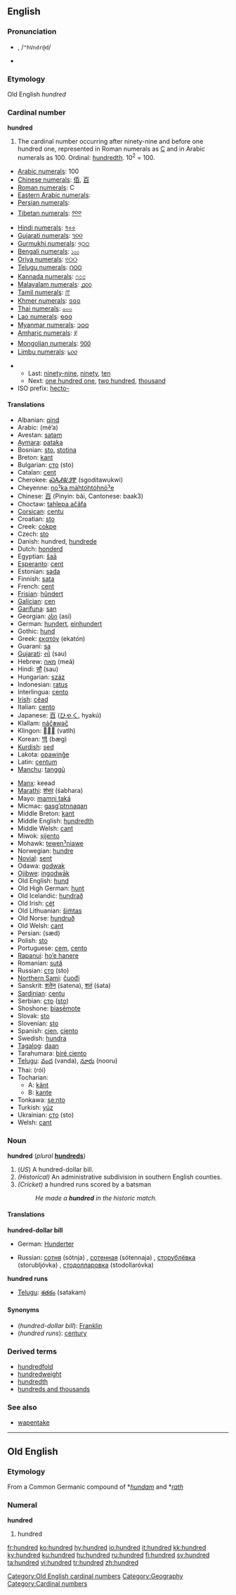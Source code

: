 ==English==

{{rank|round|kind|form|279|hundred|believe|white|means}}

===Pronunciation===
*{{IPAchar|hŭn'drəd, /ˈhʌndrəd/}}, /<tt>"hVndr@d</tt>/
* {{audio|en-us-hundred.ogg|Audio (US)}}

===Etymology===
Old English ''hundred''
===Cardinal number===
'''hundred'''

# The cardinal number occurring after ninety-nine and before one hundred one, represented in Roman numerals as [[C]] and in Arabic numerals as 100.  Ordinal: [[hundredth]]. 10<sup>2</sup> = 100.
*[[w:Arabic numerals|Arabic numerals]]: 100
*[[w:Chinese numerals|Chinese numerals]]: [[佰]], [[百]]
*[[w:Roman numerals|Roman numerals]]: C
*[[w:Eastern Arabic numerals|Eastern Arabic numerals]]: {{ARchar|[[١٠٠]]}}
*[[w:Eastern Arabic numerals|Persian numerals]]: {{FAchar|[[۱۰۰]]}}
*[[w:Indian numerals|Tibetan numerals]]: [[༡༠༠]]
*[[w:Indian numerals|Hindi numerals]]: [[१००]]
*[[w:Indian numerals|Gujarati numerals]]: [[૧૦૦]]
*[[w:Indian numerals|Gurmukhi numerals]]: [[੧੦੦]]
*[[w:Indian numerals|Bengali numerals]]: [[১০০]]
*[[w:Indian numerals|Oriya numerals]]: [[୧୦୦]]
*[[w:Indian numerals|Telugu numerals]]: [[౧౦౦]]
*[[w:Indian numerals|Kannada numerals]]: [[೧೦೦]]
*[[w:Indian numerals|Malayalam numerals]]: [[൧൦൦]]
*[[w:Indian numerals|Tamil numerals]]: [[௱]]
*[[w:Khmer script|Khmer numerals]]: [[១០០]]
*[[w:Thai numerals|Thai numerals]]: [[๑๐๐]]
*[[w:Lao alphabet|Lao numerals]]: [[໑໐໐]]
*[[w:Burmese alphabet|Myanmar numerals]]: [[၁၀၀]]
*[[w:Amharic language|Amharic numerals]]: [[፻]]
*[[w:Mongolian alphabet|Mongolian numerals]]: [[᠑᠐᠐]]
*[[w:Limbu language|Limbu numerals]]: [[᥇᥆᥆]]

**Last: [[ninety-nine]], [[ninety]], [[ten]]
**Next: [[one hundred one]], [[two hundred]], [[thousand]]
*ISO prefix: [[hecto-]]

====Translations====
{{top}}
*Albanian: [[qind]]
*Arabic: {{ARchar|[[مئة]]}} (mé’a) {{f}}
*Avestan: [[satǝm]]
*[[Aymara]]: [[pataka]]
*Bosnian: [[sto#Bosnian|sto]], [[stotina]] {{f}}
*Breton: [[kant]]
*Bulgarian: [[сто#Bulgarian|сто]] (sto)
*Catalan: [[cent#Catalan|cent]]
*Cherokee: [[ᏍᎪᏗᏔᏭᏈ]] (sgoditawukwi)
*Cheyenne: [[noˀka mȧhtóhtȯhnóˀe]]
*Chinese: [[百]] (Pinyin: bǎi, Cantonese: baak3)
*Choctaw: [[tahlepa ačǎfa]]
*[[Corsican]]: [[centu]]
*Croatian: [[sto#Croatian|sto]]
*Creek: [[cokpe]]
*Czech: [[sto#Czech|sto]]
*Danish: hundred, [[hundrede]]
*Dutch: [[honderd]] {{f}}
*Egyptian: [[šaā]]
*[[Esperanto]]: [[cent#Esperanto|cent]]
*Estonian: [[sada]]
*Finnish: [[sata]]
*French: [[cent#French|cent]] {{m}}
*[[Frisian]]: [[hûndert]]
*[[Galician]]: [[cen]]
*[[Garífuna]]: [[san]]
*Georgian: [[ასი]] (asi)
*German: [[hundert]], [[einhundert]]
*Gothic: [[hund#Gothic|hund]]
*Greek: [[εκατόν]] (ekatón)
*Guaraní: [[sa]]
*[[Gujarati]]: [[સો]] (sau)
*Hebrew: [[מאה]] (meá)
*Hindi: [[सौ]] (sau)
*Hungarian: [[száz]]
*Indonesian: [[ratus]]
*Interlingua: [[cento#Interlingua|cento]]
*[[Irish]]: [[céad]]
*Italian: [[cento#Italian|cento]] {{m}}
*Japanese: [[百]] ([[ひゃく]], hyakú)
*Klallam: [[náč̕əwəč]]
*Klingon: [[]] (vatlh)
*Korean: [[백]] (bæg)
*[[Kurdish]]: [[sed]]
*Lakota: [[opawiƞǧe]]
*Latin: [[centum]]
*[[Manchu]]: [[tanggū]]
{{mid}}
*[[Manx]]: keead
*[[Marathi]]: [[शंभर]] (śabhara)
*Mayo: [[mamni taká]]
*Micmac: [[gasgʼptnnaqan]]
*Middle Breton: [[kant]]
*Middle English: [[hundredth]]
*Middle Welsh: [[cant#Middle Welsh|cant]]
*Miwok: [[ṣijento]]
*Mohawk: [[tewenˀniawe]]
*Norwegian: [[hundre]]
*[[Novial]]: [[sent#Novial|sent]]
*Odawa: [[godwak]]
*[[Ojibwe]]: [[ingodwāk]]
*Old English: [[hund#Old English|hund]]
*Old High German: [[hunt#Old High German|hunt]]
*Old Icelandic: [[hundrað]]
*Old Irish: [[cét]]
*Old Lithuanian: [[šim̃tas]]
*Old Norse: [[hundruð]]
*Old Welsh: [[cant#Old Welsh|cant]]
*Persian: {{FAchar|[[صد|صَد]]}} (sæd)
*Polish: [[sto#Polish|sto]]
*Portuguese: [[cem]], [[cento#Portuguese|cento]]
*[[Rapanui]]: [[ho’e hanere]]
*Romanian: [[sută]] {{f}}
*Russian: [[сто#Russian|сто]] (sto)
*[[Northern Sami]]: [[čuođi]]
*Sanskrit: [[शतेन]] (śatena), [[शतं]] (śata)
*[[Sardinian]]: [[centu]]
*Serbian: [[сто#Serbian|сто]] ([[sto#Serbian|sto]])
*Shoshone: [[biasēmote]]
*Slovak: [[sto#Slovak|sto]]
*Slovenian: [[sto]]
*Spanish: [[cien]], [[ciento]]
*Swedish: [[hundra]]
*[[Tagalog]]: [[daan]]
*Tarahumara: [[biré ciento]]
*[[Telugu]]: [[వంద]] (vanda), [[నూరు]] (nooru)
*Thai: {{THchar|[[ร้อย]]}} (rói)
*Tocharian:
**A: [[känt]]
**B: [[kante]]
*Tonkawa: [[seːnto]]
*Turkish: [[yüz]]
*Ukrainian: [[сто#Ukrainian|сто]] (sto)
*Welsh: [[cant#Welsh|cant]]
{{bottom}}

===Noun===
'''hundred''' (''plural'' '''[[hundreds]]''')

#(''US'') A hundred-dollar bill.
#''(Historical)'' An administrative subdivision in southern English counties.
#''(Cricket)'' a hundred runs scored by a batsman
#:''He made a '''hundred''' in the historic match.''

====Translations====
'''hundred-dollar bill'''
{{top}}
*German: [[Hunderter]] {{m}}
{{mid}}
*Russian: [[сотня]] (sótnja) {{f}}, [[сотенная]] (sótennaja) {{f}}, [[сторублёвка]] (storubljóvka) {{f}}, [[стодолларовка]] (stodollaróvka) {{f}}
{{bottom}}

'''hundred runs'''
{{top}}
{{mid}}
*[[Telugu]]: [[శతకం]] (satakam)
{{bottom}}

====Synonyms====
*(''hundred-dollar bill''): [[Franklin]] {{slang}}
*(''hundred runs''): [[century]]

===Derived terms===
*[[hundredfold]]
*[[hundredweight]]
*[[hundredth]]
*[[hundreds and thousands]]

===See also===
*[[wapentake]]

----

==Old English==
===Etymology===
From a Common Germanic compound of *''[[hundam]]'' and *''[[rath]]''
===Numeral===
'''hundred'''

# hundred

[[Category:Old English cardinal numbers]]
[[Category:Geography]]
[[Category:Cardinal numbers]]

[[fr:hundred]]
[[ko:hundred]]
[[hy:hundred]]
[[io:hundred]]
[[it:hundred]]
[[kk:hundred]]
[[ky:hundred]]
[[ku:hundred]]
[[hu:hundred]]
[[ru:hundred]]
[[fi:hundred]]
[[sv:hundred]]
[[ta:hundred]]
[[vi:hundred]]
[[tr:hundred]]
[[zh:hundred]]